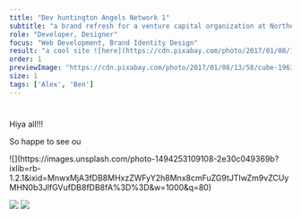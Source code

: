 ```yaml
---
title: "Dev huntington Angels Network 1"
subtitle: "a brand refresh for a venture capital organization at Northeastern University"
role: "Developer, Designer"
focus: "Web Development, Brand Identity Design"
result: "a cool site ![here](https://cdn.pixabay.com/photo/2017/01/08/13/58/cube-1963036__340.jpg)"
order: 1
previewImage: "https://cdn.pixabay.com/photo/2017/01/08/13/58/cube-1963036__340.jpg"
size: 1
tags: ['Alex', 'Ben']
---
```


# 
Hiya all!!!

So happe to see ou


<div class="flex">
![](https://images.unsplash.com/photo-1494253109108-2e30c049369b?ixlib=rb-1.2.1&ixid=MnwxMjA3fDB8MHxzZWFyY2h8Mnx8cmFuZG9tJTIwZm9vZCUyMHN0b3JlfGVufDB8fDB8fA%3D%3D&w=1000&q=80)

![](https://media.moddb.com/images/members/5/4550/4549205/duck.jpg)  ![](https://cdn.pixabay.com/photo/2017/01/08/13/58/cube-1963036__340.jpg)

</div>

